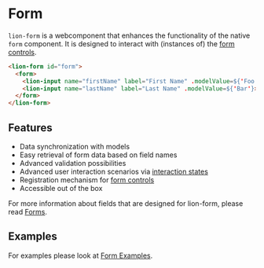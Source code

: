 
<Meta title="Forms/Form/Overview" />

# Form

`lion-form` is a webcomponent that enhances the functionality of the native `form` component.
It is designed to interact with (instances of) the [form controls](?path=/docs/forms-system-overview).

```html
<lion-form id="form">
  <form>
    <lion-input name="firstName" label="First Name" .modelValue=${'Foo'}></lion-input>
    <lion-input name="lastName" label="Last Name" .modelValue=${'Bar'}></lion-input>
  </form>
</lion-form>
```

## Features

- Data synchronization with models
- Easy retrieval of form data based on field names
- Advanced validation possibilities
- Advanced user interaction scenarios via [interaction states](?path=/docs/forms-system-interaction-states)
- Registration mechanism for [form controls](?path=/docs/forms-system-overview)
- Accessible out of the box

For more information about fields that are designed for lion-form, please read
[Forms](?path=/docs/forms-form).

## Examples

For examples please look at [Form Examples](?path=/docs/forms-form-examples--default-story).
